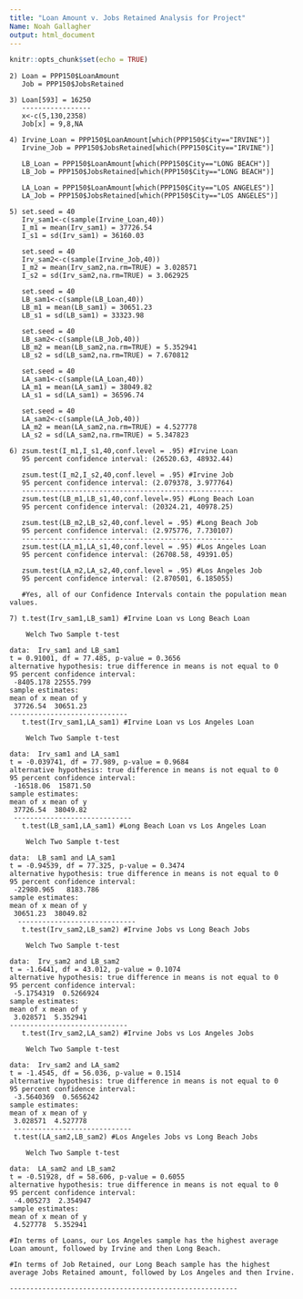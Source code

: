 ```yaml
---
title: "Loan Amount v. Jobs Retained Analysis for Project"
Name: Noah Gallagher
output: html_document
---
```


```r
knitr::opts_chunk$set(echo = TRUE)
```



```Questions
2) Loan = PPP150$LoanAmount
   Job = PPP150$JobsRetained

3) Loan[593] = 16250
   -----------------
   x<-c(5,130,2358)
   Job[x] = 9,8,NA
   
4) Irvine_Loan = PPP150$LoanAmount[which(PPP150$City=="IRVINE")] 
   Irvine_Job = PPP150$JobsRetained[which(PPP150$City=="IRVINE")] 
   
   LB_Loan = PPP150$LoanAmount[which(PPP150$City=="LONG BEACH")]
   LB_Job = PPP150$JobsRetained[which(PPP150$City=="LONG BEACH")]
   
   LA_Loan = PPP150$LoanAmount[which(PPP150$City=="LOS ANGELES")]
   LA_Job = PPP150$JobsRetained[which(PPP150$City=="LOS ANGELES")]
   
5) set.seed = 40
   Irv_sam1<-c(sample(Irvine_Loan,40))  
   I_m1 = mean(Irv_sam1) = 37726.54
   I_s1 = sd(Irv_sam1) = 36160.03
   
   set.seed = 40
   Irv_sam2<-c(sample(Irvine_Job,40))
   I_m2 = mean(Irv_sam2,na.rm=TRUE) = 3.028571
   I_s2 = sd(Irv_sam2,na.rm=TRUE) = 3.062925
   
   set.seed = 40
   LB_sam1<-c(sample(LB_Loan,40))
   LB_m1 = mean(LB_sam1) = 30651.23
   LB_s1 = sd(LB_sam1) = 33323.98
     
   set.seed = 40
   LB_sam2<-c(sample(LB_Job,40))
   LB_m2 = mean(LB_sam2,na.rm=TRUE) = 5.352941
   LB_s2 = sd(LB_sam2,na.rm=TRUE) = 7.670812
   
   set.seed = 40
   LA_sam1<-c(sample(LA_Loan,40))
   LA_m1 = mean(LA_sam1) = 38049.82
   LA_s1 = sd(LA_sam1) = 36596.74
   
   set.seed = 40
   LA_sam2<-c(sample(LA_Job,40))
   LA_m2 = mean(LA_sam2,na.rm=TRUE) = 4.527778
   LA_s2 = sd(LA_sam2,na.rm=TRUE) = 5.347823
   
6) zsum.test(I_m1,I_s1,40,conf.level = .95) #Irvine Loan
   95 percent confidence interval: (26520.63, 48932.44)
   
   zsum.test(I_m2,I_s2,40,conf.level = .95) #Irvine Job
   95 percent confidence interval: (2.079378, 3.977764)
   ----------------------------------------------------
   zsum.test(LB_m1,LB_s1,40,conf.level=.95) #Long Beach Loan
   95 percent confidence interval: (20324.21, 40978.25)
 
   zsum.test(LB_m2,LB_s2,40,conf.level = .95) #Long Beach Job
   95 percent confidence interval: (2.975776, 7.730107)
   ----------------------------------------------------
   zsum.test(LA_m1,LA_s1,40,conf.level = .95) #Los Angeles Loan
   95 percent confidence interval: (26708.58, 49391.05)
   
   zsum.test(LA_m2,LA_s2,40,conf.level = .95) #Los Angeles Job
   95 percent confidence interval: (2.870501, 6.185055)

   #Yes, all of our Confidence Intervals contain the population mean values.
   
7) t.test(Irv_sam1,LB_sam1) #Irvine Loan vs Long Beach Loan

	Welch Two Sample t-test

data:  Irv_sam1 and LB_sam1
t = 0.91001, df = 77.485, p-value = 0.3656
alternative hypothesis: true difference in means is not equal to 0
95 percent confidence interval:
 -8405.178 22555.799
sample estimates:
mean of x mean of y 
 37726.54  30651.23 
-----------------------------
   t.test(Irv_sam1,LA_sam1) #Irvine Loan vs Los Angeles Loan

	Welch Two Sample t-test

data:  Irv_sam1 and LA_sam1
t = -0.039741, df = 77.989, p-value = 0.9684
alternative hypothesis: true difference in means is not equal to 0
95 percent confidence interval:
 -16518.06  15871.50
sample estimates:
mean of x mean of y 
 37726.54  38049.82 
 -----------------------------
   t.test(LB_sam1,LA_sam1) #Long Beach Loan vs Los Angeles Loan

	Welch Two Sample t-test

data:  LB_sam1 and LA_sam1
t = -0.94539, df = 77.325, p-value = 0.3474
alternative hypothesis: true difference in means is not equal to 0
95 percent confidence interval:
 -22980.965   8183.786
sample estimates:
mean of x mean of y 
 30651.23  38049.82 
  -----------------------------
   t.test(Irv_sam2,LB_sam2) #Irvine Jobs vs Long Beach Jobs

	Welch Two Sample t-test

data:  Irv_sam2 and LB_sam2
t = -1.6441, df = 43.012, p-value = 0.1074
alternative hypothesis: true difference in means is not equal to 0
95 percent confidence interval:
 -5.1754319  0.5266924
sample estimates:
mean of x mean of y 
 3.028571  5.352941 
-----------------------------
   t.test(Irv_sam2,LA_sam2) #Irvine Jobs vs Los Angeles Jobs

	Welch Two Sample t-test

data:  Irv_sam2 and LA_sam2
t = -1.4545, df = 56.036, p-value = 0.1514
alternative hypothesis: true difference in means is not equal to 0
95 percent confidence interval:
 -3.5640369  0.5656242
sample estimates:
mean of x mean of y 
 3.028571  4.527778 
 -----------------------------
 t.test(LA_sam2,LB_sam2) #Los Angeles Jobs vs Long Beach Jobs

	Welch Two Sample t-test

data:  LA_sam2 and LB_sam2
t = -0.51928, df = 58.606, p-value = 0.6055
alternative hypothesis: true difference in means is not equal to 0
95 percent confidence interval:
 -4.005273  2.354947
sample estimates:
mean of x mean of y 
 4.527778  5.352941 

#In terms of Loans, our Los Angeles sample has the highest average Loan amount, followed by Irvine and then Long Beach.

#In terms of Job Retained, our Long Beach sample has the highest average Jobs Retained amount, followed by Los Angeles and then Irvine. 
 
--------------------------------------------------------
   
```

